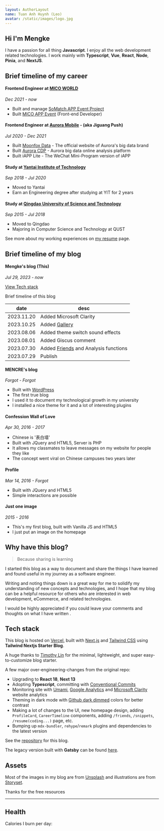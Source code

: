 ```yaml
---
layout: AuthorLayout
name: Tuan Anh Huynh (Leo)
avatar: /static/images/logo.jpg
---
```



## Hi <Twemoji emoji="waving hand" /> I'm Mengke

I have a passion for all thing **Javascript**.
I enjoy all the web development related technologies.
I work mainly with **Typescript**, **Vue**, **React**, **Node**, **Pinia**, and **NextJS**.

<SocialAccounts />

## Brief timeline of my career

#### Frontend Engineer at [MICO WORLD](https://www.micoworld.com/en)

_Dec 2021 - now_

- Built and manage [SoMatch APP Event Project](https://somatch.media)
- Built [MICO APP Event](https://micous.com/?lang=en) (Front-end Developer)

#### Frontend Engineer at [Aurora Mobile](https://www.jiguang.cn/) - (aka Jiguang Push)

_Jul 2020 - Dec 2021_

- Built [Moonfox Data](http://moonfox.cn/) - The official website of Aurora's big data brand
- Built [Aurora CDP](https://cdp.jiguang.cn/portal/aone) - Aurora big data online analysis platform
- Built iAPP Lite - The WeChat Mini-Program version of iAPP

#### Study at [Yantai Institute of Technology](https://www.yitsd.edu.cn/)

_Sep 2018 - Jul 2020_

- Moved to Yantai
- Earn an Engineering degree after studying at YIT for 2 years

#### Study at [Qingdao University of Science and Technology](https://www.qust.edu.cn/)

_Sep 2015 - Jul 2018_

- Moved to Qingdao
- Majoring in Computer Science and Technology at QUST

See more about my working experiences on [my resume](/resume) page.

## Brief timeline of my blog

#### Mengke's blog (This)

_Jul 29, 2023 - now_

[View Tech stack](#techStack)

Brief timeline of this blog

| date       | desc                                             |
| ---------- | ------------------------------------------------ |
| 2023.11.20 | Added Microsoft Clarity                          |
| 2023.10.25 | Added [Gallery](/gallery)                        |
| 2023.08.06 | Added theme switch sound effects                 |
| 2023.08.01 | Added Giscus comment                             |
| 2023.07.30 | Added [Friends](/friends) and Analysis functions |
| 2023.07.29 | Publish                                          |

#### MENCRE's blog

_Forgot - Forgot_

- Built with [WordPress](https://wordpress.com/)
- The first true blog
- I used it to document my technological growth in my university
- I installed a nice theme for it and a lot of interesting plugins

#### Confession Wall of Love

_Apr 30, 2016 - 2017_

- Chinese is '表白墙'
- Built with JQuery and HTML5, Server is PHP
- It allows my classmates to leave messages on my website for people they like
- The concept went viral on Chinese campuses two years later

#### Profile

_Mar 14, 2016 - Forgot_

- Built with JQuery and HTML5
- Simple interactions are possible

#### Just one image

_2015 - 2016_

- This's my first blog, built with Vanilla JS and HTML5
- I just put an image on the homepage

## Why have this blog?

> Because sharing is learning

I started this blog as a way to document and share the things I have learned and found useful in my journey as a software engineer.

Writing and noting things down is a great way for me to solidify my understanding of new concepts and technologies,
and I hope that my blog can be a helpful resource for others who are interested in web development, eCommerce, and related technologies.

I would be highly appreciated if you could leave your comments and thoughts on what I have written <Twemoji emoji="clinking-beer-mugs" />.

## Tech stack <a name="techStack"></a>

This blog is hosted on [Vercel](https://vercel.com/), built with [Next.js](https://nextjs.org/) and [Tailwind CSS](https://tailwindcss.com/) using **Tailwind Nextjs Starter Blog**.

A huge thanks to [Timothy Lin](https://twitter.com/timlrxx) for the minimal, lightweight, and super easy-to-customize blog starter.

A few major over-engineering-changes from the original repo:

- <Twemoji emoji="atom-symbol" /> Upgrading to **React 18**, **Next 13**
- <Twemoji emoji="party-popper" /> Adopting **Typescript**, committing with [Conventional Commits](https://www.conventionalcommits.org/)
- <Twemoji emoji="bar-chart" /> Monitoring site with [Umami](https://umami.is/), [Google Analytics](https://analytics.google.com/) and [Microsoft Clarity](https://clarity.microsoft.com/)
  website analytics
- <Twemoji emoji="eyes" /> Theming in dark mode with [Github dark dimmed](https://github.blog/changelog/2021-04-14-dark-and-dimmed-themes-are-now-generally-available/)
  colors for better contrast
- <Twemoji emoji="man-technologist" /> Making a lot of changes to the UI, new homepage design, adding
  `ProfileCard`, `CareerTimeline` components, adding `/friends`, `/snippets`, `/resume(coding...)` page,
  etc.
- <Twemoji emoji="inbox-tray" /> Bumping up `mdx-bundler`, `rehype`/`remark` plugins and dependencies
  to the latest version

See the [repository](https://github.com/mk965/mengke.me) for this blog.

The legacy version built with **Gatsby** can be found [here](https://leo-blog-legacy.vercel.app/).

## Assets

Most of the images in my blog are from [Unsplash](https://unsplash.com/) and illustrations are from [Storyset](https://storyset.com/).

Thanks for the free resources <Twemoji emoji="folded-hands" />

---

## Health

Calories I burn per day:

<AppleHealth />
